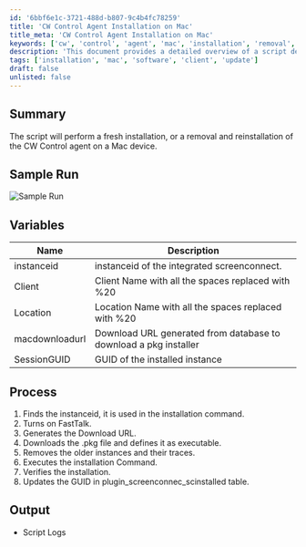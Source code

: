 ```yaml
---
id: '6bbf6e1c-3721-488d-b807-9c4b4fc78259'
title: 'CW Control Agent Installation on Mac'
title_meta: 'CW Control Agent Installation on Mac'
keywords: ['cw', 'control', 'agent', 'mac', 'installation', 'removal', 'reinstallation']
description: 'This document provides a detailed overview of a script designed to perform a fresh installation or a removal and reinstallation of the CW Control agent on a Mac device, including the necessary variables and process steps involved.'
tags: ['installation', 'mac', 'software', 'client', 'update']
draft: false
unlisted: false
---
```

## Summary

The script will perform a fresh installation, or a removal and reinstallation of the CW Control agent on a Mac device.

## Sample Run

![Sample Run](../../../static/img/CW-Control-Install---Mac/image_1.png)

## Variables

| Name           | Description                                                  |
|----------------|--------------------------------------------------------------|
| instanceid     | instanceid of the integrated screenconnect.                 |
| Client         | Client Name with all the spaces replaced with %20           |
| Location       | Location Name with all the spaces replaced with %20         |
| macdownloadurl  | Download URL generated from database to download a pkg installer |
| SessionGUID    | GUID of the installed instance                                |

## Process

1. Finds the instanceid, it is used in the installation command.
2. Turns on FastTalk.
3. Generates the Download URL.
4. Downloads the .pkg file and defines it as executable.
5. Removes the older instances and their traces.
6. Executes the installation Command.
7. Verifies the installation.
8. Updates the GUID in plugin_screenconnec_scinstalled table.

## Output

- Script Logs











